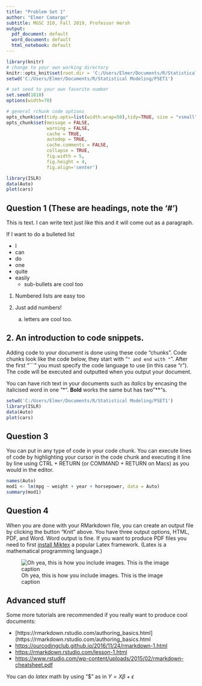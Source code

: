 ```yaml
---
title: "Problem Set 1"
author: "Elmer Camargo"
subtitle: MGSC 310, Fall 2019, Professor Hersh
output:
  pdf_document: default
  word_document: default
  html_notebook: default
---
```


```r
library(knitr)
# change to your own working directory
knitr::opts_knit$set(root.dir = 'C:/Users/Elmer/Documents/R/Statistical Modeling/PSET1')
setwd('C:/Users/Elmer/Documents/R/Statistical Modeling/PSET1')

# set seed to your own favorite number
set.seed(1818)
options(width=70)

# general rchunk code options
opts_chunk$set(tidy.opts=list(width.wrap=50),tidy=TRUE, size = "vsmall")
opts_chunk$set(message = FALSE,
               warning = FALSE,
               cache = TRUE,
               autodep = TRUE,
               cache.comments = FALSE,
               collapse = TRUE,
               fig.width = 5,  
               fig.height = 4,
               fig.align='center')


```


```r
library(ISLR)
data(Auto)
plot(cars)
```

## Question 1 (These are headings, note the '#')
This is text. I can write text just like this and it will come out as a paragraph. 

If I want to do a bulleted list 

* I 
* can 
* do 
* one
* quite 
* easily 
    + sub-bullets are cool too

1. Numbered lists are easy too

2. Just add numbers!

   a) letters are cool too.


## 2. An introduction to code snippets. 

Adding code to your document is done using these code "chunks". Code chunks look like the code below, they start with "```" and end with "```". After the first "```" you must specify the code language to use (in this case "r").  The code will be executed and outputted when you output your document. 

You can have rich text in your documents such as *italics* by encasing the italicised word in one "*". **Bold** works the same but has two "**"s. 

```r
setwd('C:/Users/Elmer/Documents/R/Statistical Modeling/PSET1')
library(ISLR)
data(Auto)
plot(cars)
```

## Question 3

You can put in any type of code in your code chunk. You can execute lines of code by highlighting your cursor in the code chunk and executing it line by line using CTRL + RETURN (or COMMAND + RETURN on Macs) as you would in the editor. 

```r
names(Auto)
mod1 <- lm(mpg ~ weight + year + horsepower, data = Auto)
summary(mod1)

```

## Question 4

When you are done with your RMarkdown file, you can create an output file by clicking the button "Knit" above. You have three output options, HTML, PDF, and Word. Word output is fine. If you want to produce PDF files you need to first [install Miktex](https://miktex.org/download) a popular Latex framework. (Latex is a mathematical programming language.) 

![Oh yea, this is how you include images. This is the image caption](images/rmarkdown.png)

## Advanced stuff

Some more tutorials are recommended if you really want to produce cool documents:

* [https://rmarkdown.rstudio.com/authoring_basics.html](https://rmarkdown.rstudio.com/authoring_basics.html
* [https://ourcodingclub.github.io/2016/11/24/rmarkdown-1.html](https://ourcodingclub.github.io/2016/11/24/rmarkdown-1.html)
* [https://rmarkdown.rstudio.com/lesson-1.html](https://rmarkdown.rstudio.com/lesson-1.html)
* [https://www.rstudio.com/wp-content/uploads/2015/02/rmarkdown-cheatsheet.pdf](https://www.rstudio.com/wp-content/uploads/2015/02/rmarkdown-cheatsheet.pdf)

You can do $latex$ math by using "$" as in $Y = X\beta + \epsilon$  